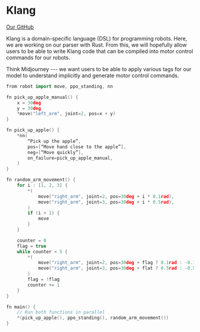 # Klang

[Our GitHub](https://github.com/kscalelabs/klang)

Klang is a domain-specific language (DSL) for programming robots. Here, we are working on our parser with Rust. From this, we will hopefully allow users to be able to write Klang code that can be compiled into motor control commands for our robots.

Think Midjourney --- we want users to be able to apply various tags for our model to understand implicitly and generate motor control commands. 

```cpp filename=pick_up_apple.k showLineNumbers
from robot import move, ppo_standing, nn

fn pick_up_apple_manual() {
    x = 30deg
    y = 30deg
    *move("left_arm", joint=2, pos=x + y)
}

fn pick_up_apple() {
    *nn(
        “Pick up the apple”,
        pos=[“Move hand close to the apple”],
        neg=[“Move quickly”],
        on_failure=pick_up_apple_manual,
    )
}

fn random_arm_movement() {
    for i : [1, 2, 3] {
        *(
            move("right_arm", joint=2, pos=30deg + i * 0.1rad),
            move("right_arm", joint=3, pos=30deg + i * 0.5rad),
        )
        if (i > 1) {
            move
        }
    }

    counter = 0
    flag = true
    while counter < 5 {
        *(
            move("right_arm", joint=2, pos=30deg + flag ? 0.1rad : -0.1rad),
            move("right_arm", joint=3, pos=30deg + flat ? 0.5rad : -0.5rad),
        )
        flag = !flag
        counter += 1
    }
}

fn main() {
    // Run both functions in parallel
    *(pick_up_apple(), ppo_standing(), random_arm_movement())
}

```